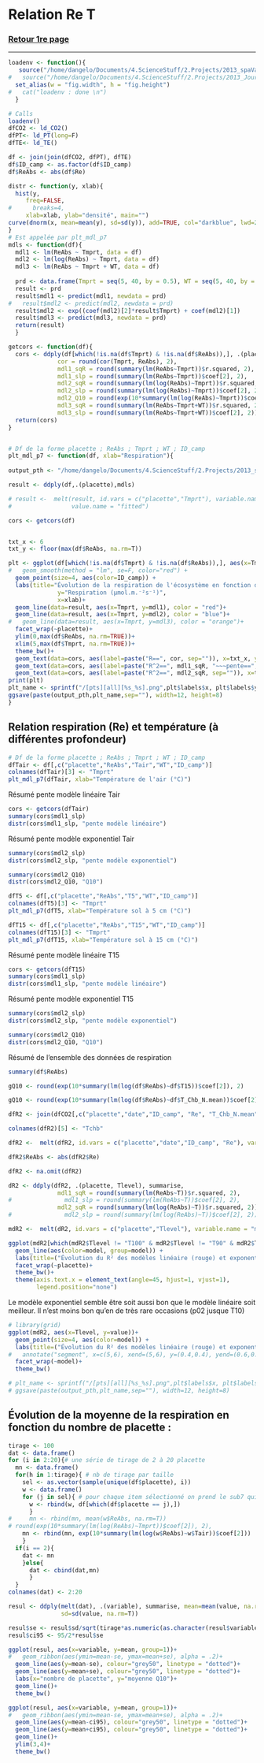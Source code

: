Relation Re T
========================================================

### <a href="../TOC_VS.html"> Retour 1re page </a>

***

```r

loadenv <- function(){
   source("/home/dangelo/Documents/4.ScienceStuff/2.Projects/2013_spaVar_LG/src/load.R")
#   source("/home/dangelo/Documents/4.ScienceStuff/2.Projects/2013_JourNuit/src/3_functions/reportFn.R")
  set_alias(w = "fig.width", h = "fig.height") 
#   cat("loadenv : done \n")
  }

# Calls
loadenv()
dfCO2 <- ld_CO2()
dfPT<- ld_PT(long=F)
dfTE<- ld_TE()

df <- join(join(dfCO2, dfPT), dfTE)
df$ID_camp <- as.factor(df$ID_camp)
df$ReAbs <- abs(df$Re)

```


```r
distr <- function(y, xlab){
  hist(y,
     freq=FALSE,
#      breaks=4,
     xlab=xlab, ylab="densité", main="")
curve(dnorm(x, mean=mean(y), sd=sd(y)), add=TRUE, col="darkblue", lwd=2) 
}
# Est appelée par plt_mdl_p7
mdls <- function(df){
  mdl1 <- lm(ReAbs ~ Tmprt, data = df)
  mdl2 <- lm(log(ReAbs) ~ Tmprt, data = df)
  mdl3 <- lm(ReAbs ~ Tmprt + WT, data = df)
  
  prd <- data.frame(Tmprt = seq(5, 40, by = 0.5), WT = seq(5, 40, by = 0.5))
  result <- prd
  result$mdl1 <- predict(mdl1, newdata = prd)
#   result$mdl2 <- predict(mdl2, newdata = prd)
  result$mdl2 <- exp((coef(mdl2)[2]*result$Tmprt) + coef(mdl2)[1])
  result$mdl3 <- predict(mdl3, newdata = prd)
  return(result)
  }

getcors <- function(df){
  cors <- ddply(df[which(!is.na(df$Tmprt) & !is.na(df$ReAbs)),], .(placette), summarise, 
              cor = round(cor(Tmprt, ReAbs), 2), 
              mdl1_sqR = round(summary(lm(ReAbs~Tmprt))$r.squared, 2),
              mdl1_slp = round(summary(lm(ReAbs~Tmprt))$coef[2], 2),
              mdl2_sqR = round(summary(lm(log(ReAbs)~Tmprt))$r.squared, 2),
              mdl2_slp = round(summary(lm(log(ReAbs)~Tmprt))$coef[2], 2),
              mdl2_Q10 = round(exp(10*summary(lm(log(ReAbs)~Tmprt))$coef[2]), 2),
              mdl3_sqR = round(summary(lm(ReAbs~Tmprt+WT))$r.squared, 2),
              mdl3_slp = round(summary(lm(ReAbs~Tmprt+WT))$coef[2], 2))
  return(cors)
}


# Df de la forme placette ; ReAbs ; Tmprt ; WT ; ID_camp
plt_mdl_p7 <- function(df, xlab="Respiration"){
  
output_pth <- "/home/dangelo/Documents/4.ScienceStuff/2.Projects/2013_spaVar_LG/graphs"

result <- ddply(df,.(placette),mdls)

# result <-  melt(result, id.vars = c("placette","Tmprt"), variable.name = "model",
#                 value.name = "fitted")

cors <- getcors(df)


txt_x <- 6
txt_y <- floor(max(df$ReAbs, na.rm=T))

plt <- ggplot(df[which(!is.na(df$Tmprt) & !is.na(df$ReAbs)),], aes(x=Tmprt, y=ReAbs))+
#   geom_smooth(method = "lm", se=F, color="red") +
  geom_point(size=4, aes(color=ID_camp)) +
  labs(title="Évolution de la respiration de l'écosystème en fonction de la température de la tourbe", 
              y="Respiration (µmol.m.⁻²s⁻¹)", 
              x=xlab)+
  geom_line(data=result, aes(x=Tmprt, y=mdl1), color = "red")+
  geom_line(data=result, aes(x=Tmprt, y=mdl2), color = "blue")+
#   geom_line(data=result, aes(x=Tmprt, y=mdl3), color = "orange")+
  facet_wrap(~placette)+
  ylim(0,max(df$ReAbs, na.rm=TRUE))+
  xlim(5,max(df$Tmprt, na.rm=TRUE))+
  theme_bw()+ 
  geom_text(data=cors, aes(label=paste("R==", cor, sep="")), x=txt_x, y=txt_y, hjust=0, size=2.5, parse=T)+
  geom_text(data=cors, aes(label=paste("R^2==", mdl1_sqR, "~~~pente==", mdl1_slp, sep="")), x=txt_x, y=(txt_y-2), hjust=0, size=2.5, parse=T, color = "red")+
  geom_text(data=cors, aes(label=paste("R^2==", mdl2_sqR, sep="")), x=txt_x, y=(txt_y-4), hjust=0, size=2.5, parse=T, color = "blue")
print(plt)
plt_name <- sprintf("/[pts][all][%s_%s].png",plt$labels$x, plt$labels$y)
ggsave(paste(output_pth,plt_name,sep=""), width=12, height=8)
}
```


## Relation respiration (Re) et température (à différentes profondeur)

```r
# Df de la forme placette ; ReAbs ; Tmprt ; WT ; ID_camp
dfTair <- df[,c("placette","ReAbs","Tair","WT","ID_camp")]
colnames(dfTair)[3] <- "Tmprt"
plt_mdl_p7(dfTair, xlab="Température de l'air (°C)")

```

Résumé pente modèle linéaire Tair

```r
cors <- getcors(dfTair)
summary(cors$mdl1_slp)
distr(cors$mdl1_slp, "pente modèle linéaire")
```

Résumé pente modèle exponentiel Tair

```r
summary(cors$mdl2_slp)
distr(cors$mdl2_slp, "pente modèle exponentiel")

summary(cors$mdl2_Q10)
distr(cors$mdl2_Q10, "Q10")
```



```r
dfT5 <- df[,c("placette","ReAbs","T5","WT","ID_camp")]
colnames(dfT5)[3] <- "Tmprt"
plt_mdl_p7(dfT5, xlab="Température sol à 5 cm (°C)")
```

```r
dfT15 <- df[,c("placette","ReAbs","T15","WT","ID_camp")]
colnames(dfT15)[3] <- "Tmprt"
plt_mdl_p7(dfT15, xlab="Température sol à 15 cm (°C)")
```


Résumé pente modèle linéaire T15

```r
cors <- getcors(dfT15)
summary(cors$mdl1_slp)
distr(cors$mdl1_slp, "pente modèle linéaire")
```


Résumé pente modèle exponentiel T15

```r
summary(cors$mdl2_slp)
distr(cors$mdl2_slp, "pente modèle exponentiel")

summary(cors$mdl2_Q10)
distr(cors$mdl2_Q10, "Q10")
```

Résumé de l'ensemble des données de respiration
```r
summary(df$ReAbs)
```


```r
gQ10 <- round(exp(10*summary(lm(log(df$ReAbs)~df$T15))$coef[2]), 2)
```

```r
gQ10 <- round(exp(10*summary(lm(log(df$ReAbs)~df$T_Chb_N.mean))$coef[2]), 2)
```



```r
dfR2 <- join(dfCO2[,c("placette","date","ID_camp", "Re", "T_Chb_N.mean")], dfPT)

colnames(dfR2)[5] <- "Tchb"

dfR2 <-  melt(dfR2, id.vars = c("placette","date","ID_camp", "Re"), variable.name = "Tlevel", value.name = "T")

dfR2$ReAbs <- abs(dfR2$Re)

dfR2 <- na.omit(dfR2)

dR2 <- ddply(dfR2, .(placette, Tlevel), summarise, 
              mdl1_sqR = round(summary(lm(ReAbs~T))$r.squared, 2),
#               mdl1_slp = round(summary(lm(ReAbs~T))$coef[2], 2),
              mdl2_sqR = round(summary(lm(log(ReAbs)~T))$r.squared, 2))#,
#               mdl2_slp = round(summary(lm(log(ReAbs)~T))$coef[2], 2))

mdR2 <-  melt(dR2, id.vars = c("placette","Tlevel"), variable.name = "model", value.name = "value")

ggplot(mdR2[which(mdR2$Tlevel != "T100" & mdR2$Tlevel != "T90" & mdR2$Tlevel != "T80" &mdR2$Tlevel != "T70" & mdR2$Tlevel != "T60"),], aes(x=Tlevel, y=value))+
  geom_line(aes(color=model, group=model)) +
  labs(title=("Évolution du R² des modèles linéaire (rouge) et exponentiel (bleu) \n liant la respiration de l'écosystème (Re) à la température (à différentes profondeur)"))+
  facet_wrap(~placette)+
  theme_bw()+
  theme(axis.text.x = element_text(angle=45, hjust=1, vjust=1),
        legend.position="none")
```

Le modèle exponentiel semble être soit aussi bon que le modèle linéaire soit meilleur. Il n'est moins bon qu'en de très rare occasions (p02 jusque T10)

```r
# library(grid)
ggplot(mdR2, aes(x=Tlevel, y=value))+
  geom_point(size=4, aes(color=model)) +
  labs(title=("Évolution du R² des modèles linéaire (rouge) et exponentiel (bleu) \n liant la respiration de l'écosystème (Re) à la température (à différentes profondeur)"))+
#   annotate("segment", x=c(5,6), xend=(5,6), y=(0.4,0.4), yend=(0.6,0.6), color = "blue", size = 2, arrow=arrow())+
  facet_wrap(~model)+
  theme_bw()

# plt_name <- sprintf("/[pts][all][%s_%s].png",plt$labels$x, plt$labels$y)
# ggsave(paste(output_pth,plt_name,sep=""), width=12, height=8)

```


## Évolution de la moyenne de la respiration en fonction du nombre de placette : 
```r
tirage <- 100
dat <- data.frame()
for (i in 2:20){# une série de tirage de 2 à 20 placette
  mn <- data.frame()
  for(h in 1:tirage){ # nb de tirage par taille
    sel <- as.vector(sample(unique(df$placette), i))
    w <- data.frame()
    for (j in sel){ # pour chaque item sélectionné on prend le sub7 qui correspond
      w <- rbind(w, df[which(df$placette == j),])
      }
#     mn <- rbind(mn, mean(w$ReAbs, na.rm=T))
# round(exp(10*summary(lm(log(ReAbs)~Tmprt))$coef[2]), 2),
    mn <- rbind(mn, exp(10*summary(lm(log(w$ReAbs)~w$Tair))$coef[2]))
    }
  if(i == 2){
    dat <- mn
    }else{
      dat <- cbind(dat,mn)
      }
  }
colnames(dat) <- 2:20

resul <- ddply(melt(dat), .(variable), summarise, mean=mean(value, na.rm=T),
               sd=sd(value, na.rm=T))

resul$se <- resul$sd/sqrt(tirage*as.numeric(as.character(resul$variable)))
resul$ci95 <- 95/2*resul$se

ggplot(resul, aes(x=variable, y=mean, group=1))+
#   geom_ribbon(aes(ymin=mean-se, ymax=mean+se), alpha = .2)+
  geom_line(aes(y=mean-se), colour="grey50", linetype = "dotted")+
  geom_line(aes(y=mean+se), colour="grey50", linetype = "dotted")+
  labs(x="nombre de placette", y="moyenne Q10")+
  geom_line()+
  theme_bw()

ggplot(resul, aes(x=variable, y=mean, group=1))+
#   geom_ribbon(aes(ymin=mean-se, ymax=mean+se), alpha = .2)+
  geom_line(aes(y=mean-ci95), colour="grey50", linetype = "dotted")+
  geom_line(aes(y=mean+ci95), colour="grey50", linetype = "dotted")+
  geom_line()+
  ylim(3,4)+
  theme_bw()
```

